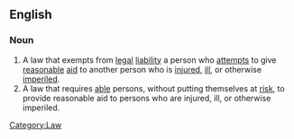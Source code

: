 ==English==
{{wikipedia}}

===Noun===
{{en-noun|sg=[[Good Samaritan]] [[law]]}}

# A law that exempts from [[legal]] [[liability]] a person who [[attempt]]s to give [[reasonable]] [[aid]] to another person who is [[injure]]d, [[ill]], or otherwise [[imperil]]ed.
# A law that requires [[able]] persons, without putting themselves at [[risk]], to provide reasonable aid to persons who are injured, ill, or otherwise imperiled.

[[Category:Law]]